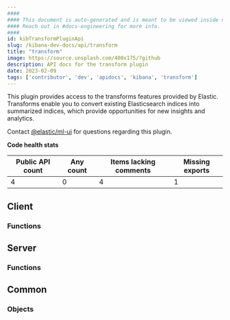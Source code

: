 ```yaml
---
####
#### This document is auto-generated and is meant to be viewed inside our experimental, new docs system.
#### Reach out in #docs-engineering for more info.
####
id: kibTransformPluginApi
slug: /kibana-dev-docs/api/transform
title: "transform"
image: https://source.unsplash.com/400x175/?github
description: API docs for the transform plugin
date: 2023-02-09
tags: ['contributor', 'dev', 'apidocs', 'kibana', 'transform']
---
```


This plugin provides access to the transforms features provided by Elastic. Transforms enable you to convert existing Elasticsearch indices into summarized indices, which provide opportunities for new insights and analytics.

Contact [@elastic/ml-ui](https://github.com/orgs/elastic/teams/ml-ui) for questions regarding this plugin.

**Code health stats**

| Public API count  | Any count | Items lacking comments | Missing exports |
|-------------------|-----------|------------------------|-----------------|
| 4 | 0 | 4 | 1 |

## Client

### Functions
<DocDefinitionList data={transformObj.client.functions}/>

## Server

### Functions
<DocDefinitionList data={transformObj.server.functions}/>

## Common

### Objects
<DocDefinitionList data={transformObj.common.objects}/>

